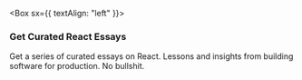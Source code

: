 
<Box sx={{ textAlign: "left" }}>

### Get Curated React Essays

Get a series of curated essays on React. Lessons and insights from building software for production. No bullshit.

</Box>
